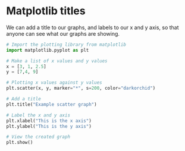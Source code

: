 # Matplotlib titles

We can add a title to our graphs, and labels to our x and y axis, so that anyone can see what our graphs are showing.

```python
# Import the plotting library from matplotlib 
import matplotlib.pyplot as plt

# Make a list of x values and y values
x = [3, 1, 2.5]
y = [7,4, 9]

# Plotting x values against y values 
plt.scatter(x, y, marker="*", s=200, color="darkorchid")

# Add a title 
plt.title("Example scatter graph")

# Label the x and y axis
plt.xlabel("This is the x axis")
plt.ylabel("This is the y axis")

# View the created graph
plt.show()
```

